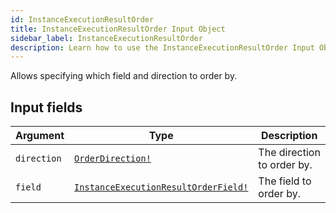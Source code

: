 ```yaml
---
id: InstanceExecutionResultOrder
title: InstanceExecutionResultOrder Input Object
sidebar_label: InstanceExecutionResultOrder
description: Learn how to use the InstanceExecutionResultOrder Input Object for Builder's API.
---
```


Allows specifying which field and direction to order by.

## Input fields

| Argument    | Type                                                                                          | Description                |
| ----------- | --------------------------------------------------------------------------------------------- | -------------------------- |
| `direction` | [`OrderDirection!`](/docs/composer/builder/api/schema/enum/OrderDirection.mdx)                                       | The direction to order by. |
| `field`     | [`InstanceExecutionResultOrderField!`](/docs/composer/builder/api/schema/enum/InstanceExecutionResultOrderField.mdx) | The field to order by.     |
